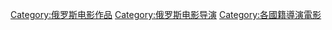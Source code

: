 [[Category:俄罗斯电影作品|Category:俄罗斯电影作品]]
[[Category:俄罗斯电影导演|Category:俄罗斯电影导演]]
[[Category:各國籍導演電影|Category:各國籍導演電影]]
